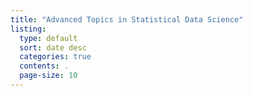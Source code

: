 ```yaml
---
title: "Advanced Topics in Statistical Data Science"
listing:
  type: default
  sort: date desc
  categories: true 
  contents: .
  page-size: 10
---
```


<div style="margin-bottom: 20px;"></div>